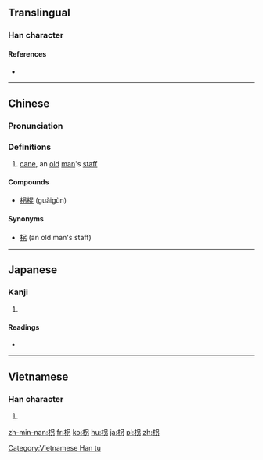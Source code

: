 {{also|拐}}
==Translingual==

===Han character===
{{Han char|rn=75|rad=木|as=05|sn=9|four=4692<sub>7</sub>|canj=木口尸竹 (DRSH)|ids=⿰[[木]][[叧]]}}

====References====
* {{Han ref|kx=0521.121|dkj=49161|hdz=21184.011|uh=67B4|ud=26548|bh=AC62|bd=44130}}

----

==Chinese==
{{zh-forms}}

===Pronunciation===
{{zh-pron
|m=guǎi
|c=gwaai2
|mc=y
|oc=y
|ma=
|cat=n
}}

===Definitions===
# [[cane]], an [[old]] [[man]]'s [[staff]]

====Compounds====
* [[枴棍]] (guǎigùn)

====Synonyms====
* [[柺]] (an old man's staff)

----

==Japanese==

===Kanji===
{{ja-kanji|grade=|rs=木05}}

# {{defn|lang=ja|sort=木05}}

====Readings====
* {{ja-readings|on=[[かい]] (kai), [[たい]] (tai), [[け]] (ke)|kun=[[つえ]] (tsue)}}

----

==Vietnamese==

===Han character===
{{vi-readings|rs=木05| hanviet = quải}}

# {{defn|vi|sort=木05}}

[[Category:Vietnamese Han tu]]

[[zh-min-nan:枴]]
[[fr:枴]]
[[ko:枴]]
[[hu:枴]]
[[ja:枴]]
[[pl:枴]]
[[zh:枴]]